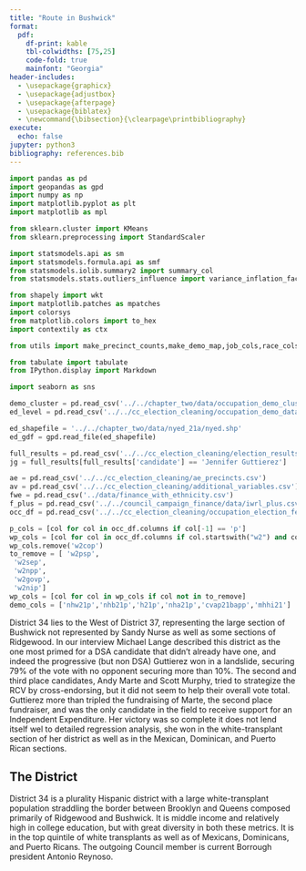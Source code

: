 ```yaml
---
title: "Route in Bushwick"
format:
  pdf:
    df-print: kable
    tbl-colwidths: [75,25]
    code-fold: true
    mainfont: "Georgia"
header-includes:
  - \usepackage{graphicx}
  - \usepackage{adjustbox}
  - \usepackage{afterpage}
  - \usepackage{biblatex}
  - \newcommand{\bibsection}{\clearpage\printbibliography}
execute:
  echo: false
jupyter: python3
bibliography: references.bib
---
```


```python
import pandas as pd
import geopandas as gpd
import numpy as np
import matplotlib.pyplot as plt
import matplotlib as mpl

from sklearn.cluster import KMeans
from sklearn.preprocessing import StandardScaler

import statsmodels.api as sm
import statsmodels.formula.api as smf
from statsmodels.iolib.summary2 import summary_col
from statsmodels.stats.outliers_influence import variance_inflation_factor

from shapely import wkt
import matplotlib.patches as mpatches
import colorsys
from matplotlib.colors import to_hex
import contextily as ctx

from utils import make_precinct_counts,make_demo_map,job_cols,race_cols,cols_to_keep,scale_and_cluster,make_edname,map_round_votes,make_pc_map

from tabulate import tabulate
from IPython.display import Markdown

import seaborn as sns
```

```python
demo_cluster = pd.read_csv('../../chapter_two/data/occupation_demo_clusters_on_ed.csv')
ed_level = pd.read_csv('../../cc_election_cleaning/occupation_demo_data_feb21.csv')

ed_shapefile = '../../chapter_two/data/nyed_21a/nyed.shp'
ed_gdf = gpd.read_file(ed_shapefile)

full_results = pd.read_csv('../../cc_election_cleaning/election_results_with_vote_sponsor_cluster_FEB13.csv')
jg = full_results[full_results['candidate'] == 'Jennifer Guttierez']

ae = pd.read_csv('../../cc_election_cleaning/ae_precincts.csv')
av = pd.read_csv('../../cc_election_cleaning/additional_variables.csv')
fwe = pd.read_csv('../data/finance_with_ethnicity.csv')
f_plus = pd.read_csv('../../council_campaign_finance/data/iwrl_plus.csv')
occ_df = pd.read_csv('../../cc_election_cleaning/occupation_election_feb21.csv')

p_cols = [col for col in occ_df.columns if col[-1] == 'p']
wp_cols = [col for col in occ_df.columns if col.startswith("w2") and col.endswith("p")]
wp_cols.remove('w2cop')
to_remove = [ 'w2psp',
 'w2sep',
 'w2npp',
 'w2govp',
 'w2nip']
wp_cols = [col for col in wp_cols if col not in to_remove]
demo_cols = ['nhw21p','nhb21p','h21p','nha21p','cvap21bapp','mhhi21']
```

District 34 lies to the West of District 37, representing the large section of Bushwick not represented by Sandy Nurse as well as some sections of Ridgewood. In our interview Michael Lange described this district as the one most primed for a DSA candidate that didn't already have one, and indeed the progressive (but non DSA) Guttierez won in a landslide, securing 79% of the vote with no opponent securing more than 10%. The second and third place candidates, Andy Marte and Scott Murphy, tried to strategize the RCV by cross-endorsing, but it did not seem to help their overall vote total. Guttierez more than tripled the fundraising of Marte, the second place fundraiser, and was the only candidate in the field to receive support for an Independent Expenditure. Her victory was so complete it does not lend itself wel to detailed regression analysis, she won in the white-transplant section of her district as well as in the Mexican, Dominican, and Puerto Rican sections. 


## The District 

District 34 is a plurality Hispanic district with a large white-transplant population straddling the border between Brooklyn and Queens composed primarily of Ridgewood and Bushwick. It is middle income and relatively high in college education, but with great diversity in both these metrics. It is in the top quintile of white transplants as well as of Mexicans, Dominicans, and Puerto Ricans. The outgoing Council member is current Borrough president Antonio Reynoso. 